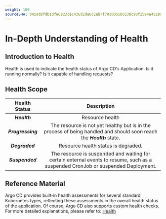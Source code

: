 ```yaml
---
weight: 100
sourceSHA: b45ad8fdb1dfe6923cec436d2de6c2eb7f70c0055b6538c90f2594a4818a21ca
---
```


# In-Depth Understanding of Health

## Introduction to Health

Health is used to indicate the health status of Argo CD's Application. Is it running normally? Is it capable of handling requests?

## Health Scope

|        Health Status       |                        Description                        |
| :------------------------: | :------------------------------------------------------: |
|    ***Health***           |                       Resource health                      |
| ***Progressing***         |     The resource is not yet healthy but is in the process of being handled and should soon reach the ***Health*** state.    |
|   ***Degraded***          |                     Resource health status is degraded.                    |
|  ***Suspended***          |  The resource is suspended and waiting for certain external events to resume, such as a suspended CronJob or suspended Deployment. |

## Reference Material

Argo CD provides built-in health assessments for several standard Kubernetes types, reflecting these assessments in the overall health status of the application. Of course, Argo CD also supports custom health checks. For more detailed explanations, please refer to: [Health](https://argo-cd.readthedocs.io/en/stable/operator-manual/health/)
